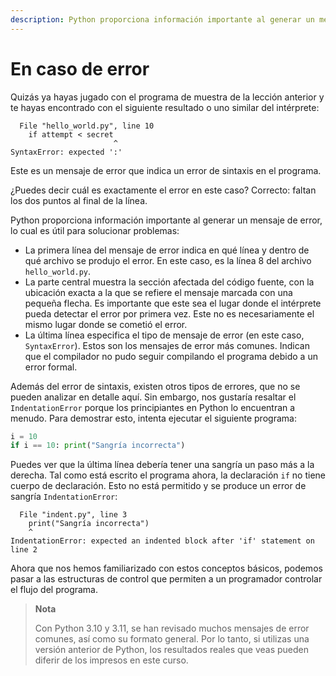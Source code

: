 ```yaml
---
description: Python proporciona información importante al generar un mensaje de error, lo cual es útil para solucionar problemas.
---
```

# En caso de error

Quizás ya hayas jugado con el programa de muestra de la lección anterior y te hayas encontrado con el siguiente resultado o uno similar del intérprete:

```plaintext filename="Terminal"
  File "hello_world.py", line 10
    if attempt < secret
                       ^
SyntaxError: expected ':'
```

Este es un mensaje de error que indica un error de sintaxis en el programa.

¿Puedes decir cuál es exactamente el error en este caso? Correcto: faltan los dos puntos al final de la línea.

Python proporciona información importante al generar un mensaje de error, lo cual es útil para solucionar problemas:

- La primera línea del mensaje de error indica en qué línea y dentro de qué archivo se produjo el error. En este caso, es la línea 8 del archivo `hello_world.py`.
- La parte central muestra la sección afectada del código fuente, con la ubicación exacta a la que se refiere el mensaje marcada con una pequeña flecha. Es importante que este sea el lugar donde el intérprete pueda detectar el error por primera vez. Este no es necesariamente el mismo lugar donde se cometió el error.
- La última línea especifica el tipo de mensaje de error (en este caso, `SyntaxError`). Estos son los mensajes de error más comunes. Indican que el compilador no pudo seguir compilando el programa debido a un error formal.

Además del error de sintaxis, existen otros tipos de errores, que no se pueden analizar en detalle aquí. Sin embargo, nos gustaría resaltar el `IndentationError` porque los principiantes en Python lo encuentran a menudo. Para demostrar esto, intenta ejecutar el siguiente programa:

```python filename="Python"
i = 10
if i == 10: print("Sangría incorrecta")
```

Puedes ver que la última línea debería tener una sangría un paso más a la derecha. Tal como está escrito el programa ahora, la declaración `if` no tiene cuerpo de declaración. Esto no está permitido y se produce un error de sangría `IndentationError`:

```plaintext filename="Terminal"
  File "indent.py", line 3
    print("Sangría incorrecta")
    ^
IndentationError: expected an indented block after 'if' statement on line 2
```

Ahora que nos hemos familiarizado con estos conceptos básicos, podemos pasar a las estructuras de control que permiten a un programador controlar el flujo del programa.

> **Nota**
> 
> Con Python 3.10 y 3.11, se han revisado muchos mensajes de error comunes, así como su formato general. Por lo tanto, si utilizas una versión anterior de Python, los resultados reales que veas pueden diferir de los impresos en este curso.
